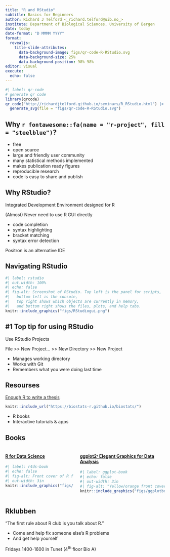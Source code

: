 ```yaml
---
title: "R and RStudio"
subtitle: Basics for Beginners
author: Richard J Telford <_richard.telford@uib.no_>
institute: Department of Biological Sciences, University of Bergen
date: today
date-format: "D MMMM YYYY"
format: 
  revealjs:
    title-slide-attributes:
      data-background-image: figs/qr-code-R-RStudio.svg
      data-background-size: 25%
      data-background-position: 98% 98%
editor: visual
execute:
  echo: false
---
```




```r
#| label: qr-code
# generate qr code
library(qrcode)
qr_code("http://richardjtelford.github.io/seminars/R_RStudio.html") |> 
  generate_svg(file = "figs/qr-code-R-RStudio.svg")
```


## Why `r fontawesome::fa(name = "r-project", fill = "steelblue")`?

-   free
-   open source
-   large and friendly user community
-   many statistical methods implemented
-   makes publication ready figures
-   reproducible research
-   code is easy to share and publish

## Why RStudio?

Integrated Development Environment designed for R

(Almost) Never need to use R GUI directly 

- code completion
- syntax highlighting
- bracket matching
- syntax error detection

Positron is an alternative IDE

## Navigating RStudio

```r
#| label: rstudio
#| out.width: 100%
#| echo: false
#| fig-alt: Screenshot of RStudio. Top left is the panel for scripts, 
#|   bottom left is the console, 
#|   top right shows which objects are currently in memory, 
#|   and bottom right shows the files, plots, and help tabs.  
knitr::include_graphics("figs/RStudiogui.png")
```


## #1 Top tip for using RStudio

Use RStudio Projects

File >> New Project... >> New Directory >> New Project

- Manages working directory
- Works with Git
- Remembers what you were doing last time

## Resourses

[Enough R to write a thesis](https://biostats-r.github.io/biostats/)

```r
knitr::include_url("https://biostats-r.github.io/biostats/")
```

-   R books
-   Interactive tutorials & apps

## Books


:::: {.columns}
::: {.column}
#### [R for Data Science](https://r4ds.hadley.nz/)

```r
#| label: r4ds-book
#| echo: false
#| fig-alt: Front cover of R for Data Science showing a Kakapo Parrot
#| out-width: 3in
knitr::include_graphics("figs/r4ds-cover.jpg")
```

:::
::: {.column}
#### [ggplot2: Elegant Graphics for Data Analysis](https://ggplot2-book.org/)

```r
#| label: ggplot-book
#| echo: false
#| out-width: 3in
#| fig-alt: "Yellow/orange front cover of gplot2: Elegant Graphics for Data Analysis" 
knitr::include_graphics("figs/ggplotbook-cover.jpg")
```

:::
::::

## Rklubben

“The first rule about R club is you talk about R.”

-   Come and help fix someone else's R problems
-   And get help yourself

Fridays 1400-1600 in Tunet (4^th^ floor Bio A)




